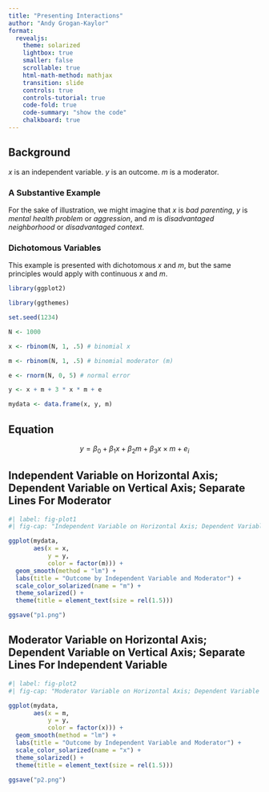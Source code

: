 ```yaml
---
title: "Presenting Interactions"
author: "Andy Grogan-Kaylor"
format: 
  revealjs:
    theme: solarized
    lightbox: true
    smaller: false
    scrollable: true
    html-math-method: mathjax
    transition: slide
    controls: true 
    controls-tutorial: true
    code-fold: true
    code-summary: "show the code"
    chalkboard: true
---
```


## Background

*x* is an independent variable. *y* is an outcome. *m* is a moderator.

::: {.callout-tip appearance="simple"}
### A Substantive Example

For the sake of illustration, we might imagine that *x* is *bad parenting*, *y* is *mental health problem* or *aggression*, and *m* is *disadvantaged neighborhood* or *disadvantaged context*.
:::

::: {.callout-tip appearance="simple"}
### Dichotomous Variables

This example is presented with dichotomous *x* and *m*, but the same principles would apply with continuous *x* and *m*.
:::

```r

library(ggplot2)

library(ggthemes)

```


```r

set.seed(1234)

N <- 1000

x <- rbinom(N, 1, .5) # binomial x

m <- rbinom(N, 1, .5) # binomial moderator (m)

e <- rnorm(N, 0, 5) # normal error

y <- x + m + 3 * x * m + e

mydata <- data.frame(x, y, m)

```

## Equation

$$y = \beta_0 + \beta_1 x + \beta_2 m + \beta_3 x \times m + e_i$$

## Independent Variable on Horizontal Axis; Dependent Variable on Vertical Axis; Separate Lines For Moderator

```r
#| label: fig-plot1
#| fig-cap: "Independent Variable on Horizontal Axis; Dependent Variable on Vertical Axis; Separate Lines For Moderator"

ggplot(mydata, 
       aes(x = x,
           y = y,
           color = factor(m))) +
  geom_smooth(method = "lm") +
  labs(title = "Outcome by Independent Variable and Moderator") +
  scale_color_solarized(name = "m") +
  theme_solarized() +
  theme(title = element_text(size = rel(1.5)))

ggsave("p1.png")

```

## Moderator Variable on Horizontal Axis; Dependent Variable on Vertical Axis; Separate Lines For Independent Variable

```r
#| label: fig-plot2
#| fig-cap: "Moderator Variable on Horizontal Axis; Dependent Variable on Vertical Axis; Separate Lines For Independent Variable"

ggplot(mydata, 
       aes(x = m,
           y = y,
           color = factor(x))) +
  geom_smooth(method = "lm") +
  labs(title = "Outcome by Independent Variable and Moderator") +
  scale_color_solarized(name = "x") +
  theme_solarized() +
  theme(title = element_text(size = rel(1.5)))

ggsave("p2.png")

```







